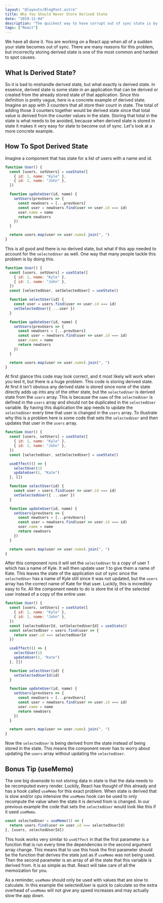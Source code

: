```yaml
---
layout: "@layouts/BlogPost.astro"
title: Why You Should Never Store Derived State
date: "2019-11-04"
description: "The quickest way to have corrupt out of sync state is by storing derived state."
tags: ["React"]
---
```


We have all done it. You are working on a React app when all of a sudden your state becomes out of sync. There are many reasons for this problem, but incorrectly storing derived state is one of the most common and hardest to spot causes.

## What Is Derived State?

So it is bad to mishandle derived state, but what exactly is derived state. In essence, derived state is some state in an application that can be derived or created from the already stored state of that application. Since this definition is pretty vague, here is a concrete example of derived state. Imagine an app with 3 counters that all store their count in state. The total of adding those 3 counters together would be derived state since that total value is derived from the counter values in the state. Storing that total in the state is what needs to be avoided, because when derived state is stored in state it makes it very easy for state to become out of sync. Let's look at a more concrete example.

## How To Spot Derived State

Imagine a component that has state for a list of users with a name and id.

```javascript
function User() {
  const [users, setUsers] = useState([
    { id: 1, name: "Kyle" },
    { id: 2, name: "John" },
  ])

  function updateUser(id, name) {
    setUsers(prevUsers => {
      const newUsers = [...prevUsers]
      const user = newUsers.find(user => user.id === id)
      user.name = name
      return newUsers
    })
  }

  return users.map(user => user.name).join(", ")
}
```

This is all good and there is no derived state, but what if this app needed to account for the `selectedUser` as well. One way that many people tackle this problem is by doing this.

```javascript
function User() {
  const [users, setUsers] = useState([
    { id: 1, name: "Kyle" },
    { id: 2, name: "John" },
  ])
  const [selectedUser, setSelectedUser] = useState()

  function selectUser(id) {
    const user = users.find(user => user.id === id)
    setSelectedUser({ ...user })
  }

  function updateUser(id, name) {
    setUsers(prevUsers => {
      const newUsers = [...prevUsers]
      const user = newUsers.find(user => user.id === id)
      user.name = name
      return newUsers
    })
  }

  return users.map(user => user.name).join(", ")
}
```

At first glance this code may look correct, and it most likely will work when you test it, but there is a huge problem. This code is storing derived state. At first it isn't obvious any derived state is stored since none of the state directly adds up into any of the other state, but the `selectedUser` is derived state from the `users` array. This is because the `name` of the `selectedUser` is defined in the `users` array and should not be duplicated in the `selectedUser` variable. By having this duplication the app needs to update the `selectedUser` every time that user is changed in the `users` array. To illustrate why this is a problem here is some code that sets the `selectedUser` and then updates that user in the `users` array.

```javascript
function User() {
  const [users, setUsers] = useState([
    { id: 1, name: "Kyle" },
    { id: 2, name: "John" },
  ])
  const [selectedUser, setSelectedUser] = useState()

  useEffect(() => {
    selectUser(1)
    updateUser(1, "Kate")
  }, [])

  function selectUser(id) {
    const user = users.find(user => user.id === id)
    setSelectedUser({ ...user })
  }

  function updateUser(id, name) {
    setUsers(prevUsers => {
      const newUsers = [...prevUsers]
      const user = newUsers.find(user => user.id === id)
      user.name = name
      return newUsers
    })
  }

  return users.map(user => user.name).join(", ")
}
```

After this component runs it will set the `selectedUser` to a copy of user 1 which has a name of Kyle. It will then update user 1 to give them a name of Kate. This leaves the state of the application out of sync since the `selectedUser` has a name of Kyle still since it was not updated, but the `users` array has the correct name of Kate for that user. Luckily, this is incredibly easy to fix. All the component needs to do is store the id of the selected user instead of a copy of the entire user.

```javascript
function User() {
  const [users, setUsers] = useState([
    { id: 1, name: "Kyle" },
    { id: 2, name: "John" },
  ])
  const [selectedUserId, setSelectedUserId] = useState()
  const selectedUser = users.find(user => {
    return user.id === selectedUserId
  })

  useEffect(() => {
    selectUser(1)
    updateUser(1, "Kate")
  }, [])

  function selectUser(id) {
    setSelectedUserId(id)
  }

  function updateUser(id, name) {
    setUsers(prevUsers => {
      const newUsers = [...prevUsers]
      const user = newUsers.find(user => user.id === id)
      user.name = name
      return newUsers
    })
  }

  return users.map(user => user.name).join(", ")
}
```

Now the `selectedUser` is being derived from the state instead of being stored in the state. This means the component never has to worry about updating the `users` array without updating the `selectedUser`.

## Bonus Tip (useMemo)

The one big downside to not storing data in state is that the data needs to be recomputed every render. Luckily, React has thought of this already and has a hook called `useMemo` for this exact problem. When state is derived that is slow and/or cpu intensive the `useMemo` hook can be used to only recompute the value when the state it is derived from is changed. In our previous example the code that sets the `selectedUser` would look like this if it used `useMemo`.

```javascript
const selectedUser = useMemo(() => {
  return users.find(user => user.id === selectedUserId)
}, [users, selectedUserId])
```

This hook works very similar to `useEffect` in that the first parameter is a function that is run every time the dependencies in the second argument array change. This means that to use this hook the first parameter should be the function that derives the state just as if `useMemo` was not being used. Then the second parameter is an array of all the state that this variable is derived from. It is as simple as that. React will take care of all the memoization for you.

As a reminder, `useMemo` should only be used with values that are slow to calculate. In this example the selectedUser is quick to calculate so the extra overhead of `useMemo` will not give any speed increases and may actually slow the app down.
